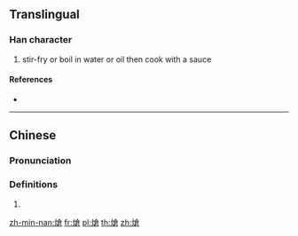 {{character info/new}}
{{also|炝}}
==Translingual==

===Han character===
{{Han char|rn=86|rad=火|as=10|sn=14|four=98861|canj=FOIR}}

# stir-fry or boil in water or oil then cook with a sauce

====References====
* {{Han ref|kx=0680.101|hdz=32223.170|uh=7197|ud=29079|bh=E2C4|bd=58052}}

----

==Chinese==
{{zh-forms|s=炝}}

===Pronunciation===
{{zh-pron
|m=qiàng
|c=coeng3
|cat=
}}

===Definitions===
{{zh-hanzi}}

# {{rfdef|zh}}

[[zh-min-nan:熗]]
[[fr:熗]]
[[pl:熗]]
[[th:熗]]
[[zh:熗]]